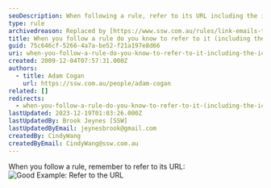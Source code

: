```yaml
---
seoDescription: When following a rule, refer to its URL including the icon.
type: rule
archivedreason: Replaced by [https://www.ssw.com.au/rules/link-emails-to-the-rule-or-template-they-follow](/rules/link-emails-to-the-rule-or-template-they-follow)
title: When you follow a rule do you know to refer to it (including the icon)?
guid: 75c646cf-5266-4a7a-be52-f21a197e8d66
uri: when-you-follow-a-rule-do-you-know-to-refer-to-it-including-the-icon
created: 2009-12-04T07:57:31.000Z
authors:
  - title: Adam Cogan
    url: https://ssw.com.au/people/adam-cogan
related: []
redirects:
  - when-you-follow-a-rule-do-you-know-to-refer-to-it-(including-the-icon)
lastUpdated: 2023-12-19T01:03:26.000Z
lastUpdatedBy: Brook Jeynes [SSW]
lastUpdatedByEmail: jeynesbrook@gmail.com
createdBy: CindyWang
createdByEmail: CindyWang@ssw.com.au
---
```


When you follow a rule, remember to refer to its URL:
![Good Example: Refer to the URL](RuleReferrence.jpg)
